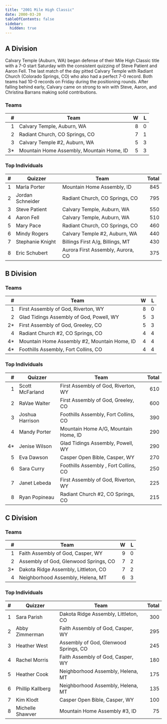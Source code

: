 ```yaml
---
title: "2001 Mile High Classic"
date: 2000-03-20
tableOfContents: false
sidebar:
  hidden: true
---
```


## A Division

Calvary Temple (Auburn, WA) began defense of their Mile High Classic title with a 7-0 start Saturday with the consistent quizzing of Steve Patient and Aaron Fell. The last match of
the day pitted Calvary Temple with Radiant Church (Colorado Springs, CO) who also had a perfect 7-0 record. Both teams had 10-0 records on Friday during the positioning rounds.
After falling behind early, Calvary came on strong to win with Steve, Aaron, and Christina Barrans making solid contributions.

### Teams

|    # | Team                                      |    W |    L |
| ---: | ----------------------------------------- | ---: | ---: |
|    1 | Calvary Temple, Auburn, WA                |    8 |    0 |
|    2 | Radiant Church, CO Springs, CO            |    7 |    1 |
|    3 | Calvary Temple #2, Auburn, WA             |    5 |    3 |
|   3* | Mountain Home Assembly, Mountain Home, ID |    5 |    3 |

### Top Individuals

|    # | Quizzer          | Team                              | Total |
| ---: | ---------------- | --------------------------------- | ----: |
|    1 | Marla Porter     | Mountain Home Assembly, ID        |   845 |
|    2 | Jordan Schneider | Radiant Church, CO Springs, CO    |   795 |
|    3 | Steve Patient    | Calvary Temple, Auburn, WA        |   550 |
|    4 | Aaron Fell       | Calvary Temple, Auburn, WA        |   510 |
|    5 | Mary Pace        | Radiant Church, CO Springs, CO    |   460 |
|    6 | Mindy Rogers     | Calvary Temple #2, Auburn, WA     |   440 |
|    7 | Stephanie Knight | Billings First A/g, Billings, MT  |   430 |
|    8 | Eric Schubert    | Aurora First Assembly, Aurora, CO |   375 |

## B Division

### Teams

|    # | Team                                         |    W |    L |
| ---: | -------------------------------------------- | ---: | ---: |
|    1 | First Assembly of God, Riverton, WY          |    8 |    0 |
|    2 | Glad Tidings Assembly of God, Powell, WY     |    5 |    3 |
|   2* | First Assembly of God, Greeley, CO           |    5 |    3 |
|    4 | Radiant Church #2, CO Springs, CO            |    4 |    4 |
|   4* | Mountain Home Assembly #2, Mountain Home, ID |    4 |    4 |
|   4* | Foothills Assembly, Fort Collins, CO         |    4 |    4 |

### Top Individuals

|    # | Quizzer         | Team                                  | Total |
| ---: | --------------- | ------------------------------------- | ----: |
|    1 | Scott McFarland | First Assembly of God, Riverton, WY   |   610 |
|    2 | RaVae Walter    | First Assembly of God, Greeley, CO    |   600 |
|    3 | Joshua Harrison | Foothills Assembly, Fort Collins, CO  |   390 |
|    4 | Mandy Porter    | Mountain Home A/G, Mountain Home, ID  |   290 |
|   4* | Jenise Wilson   | Glad Tidings Assembly, Powell, WY     |   290 |
|    5 | Eva Dawson      | Casper Open Bible, Casper, WY         |   270 |
|    6 | Sara Curry      | Foothills Assembly , Fort Collins, CO |   250 |
|    7 | Janet Lebeda    | First Assembly of God, Riverton, WY   |   225 |
|    8 | Ryan Popineau   | Radiant Church #2, CO Springs, CO     |   215 |

## C Division

### Teams

|    # | Team                                  |    W |    L |
| ---: | ------------------------------------- | ---: | ---: |
|    1 | Faith Assembly of God, Casper, WY     |    9 |    0 |
|    2 | Assembly of God, Glenwood Springs, CO |    7 |    2 |
|   3* | Dakota Ridge Assembly, Littleton, CO  |    7 |    2 |
|    4 | Neighborhood Assembly, Helena, MT     |    6 |    3 |

### Top Individuals

|    # | Quizzer          | Team                                  | Total |
| ---: | ---------------- | ------------------------------------- | ----: |
|    1 | Sara Parish      | Dakota Ridge Assembly, Littleton, CO  |   300 |
|    2 | Abby Zimmerman   | Faith Assembly of God, Casper, WY     |   295 |
|    3 | Heather West     | Assembly of God, Glenwood Springs, CO |   245 |
|    4 | Rachel Morris    | Faith Assembly of God, Casper, WY     |   180 |
|    5 | Heather Cook     | Neighborhood Assembly, Helena, MT     |   175 |
|    6 | Phillip Kallberg | Neighborhood Assembly, Helena, MT     |   135 |
|    7 | Kim Klodt        | Casper Open Bible, Casper, WY         |   100 |
|    8 | Michelle Shawver | Mountain Home Assembly #3, ID         |    75 |


